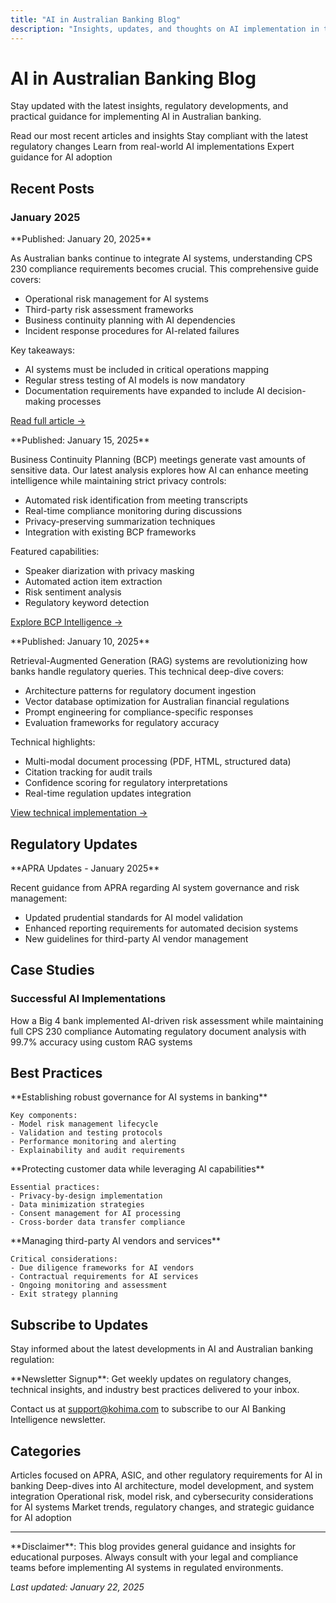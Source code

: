 ```yaml
---
title: "AI in Australian Banking Blog"
description: "Insights, updates, and thoughts on AI implementation in the Australian banking sector"
---
```


# AI in Australian Banking Blog

Stay updated with the latest insights, regulatory developments, and practical guidance for implementing AI in Australian banking.

<CardGroup cols={2}>
  <Card title="Latest Posts" icon="newspaper" href="#recent-posts">
    Read our most recent articles and insights
  </Card>
  <Card title="Regulatory Updates" icon="shield-check" href="#regulatory-updates">
    Stay compliant with the latest regulatory changes
  </Card>
  <Card title="Case Studies" icon="chart-line" href="#case-studies">
    Learn from real-world AI implementations
  </Card>
  <Card title="Best Practices" icon="lightbulb" href="#best-practices">
    Expert guidance for AI adoption
  </Card>
</CardGroup>

## Recent Posts

### January 2025

<Accordion title="🚀 CPS 230 Compliance: A Practical Guide for AI Systems">
**Published: January 20, 2025**

As Australian banks continue to integrate AI systems, understanding CPS 230 compliance requirements becomes crucial. This comprehensive guide covers:

- Operational risk management for AI systems
- Third-party risk assessment frameworks
- Business continuity planning with AI dependencies
- Incident response procedures for AI-related failures

Key takeaways:
- AI systems must be included in critical operations mapping
- Regular stress testing of AI models is now mandatory
- Documentation requirements have expanded to include AI decision-making processes

[Read full article →](/regulatory-analysis)
</Accordion>

<Accordion title="🔒 Meeting Intelligence: Privacy-First Approach to BCP">
**Published: January 15, 2025**

Business Continuity Planning (BCP) meetings generate vast amounts of sensitive data. Our latest analysis explores how AI can enhance meeting intelligence while maintaining strict privacy controls:

- Automated risk identification from meeting transcripts
- Real-time compliance monitoring during discussions
- Privacy-preserving summarization techniques
- Integration with existing BCP frameworks

Featured capabilities:
- Speaker diarization with privacy masking
- Automated action item extraction
- Risk sentiment analysis
- Regulatory keyword detection

[Explore BCP Intelligence →](/bcp-meeting-intelligence)
</Accordion>

<Accordion title="📊 Regulatory RAG: Building Context-Aware Compliance Systems">
**Published: January 10, 2025**

Retrieval-Augmented Generation (RAG) systems are revolutionizing how banks handle regulatory queries. This technical deep-dive covers:

- Architecture patterns for regulatory document ingestion
- Vector database optimization for Australian financial regulations
- Prompt engineering for compliance-specific responses
- Evaluation frameworks for regulatory accuracy

Technical highlights:
- Multi-modal document processing (PDF, HTML, structured data)
- Citation tracking for audit trails
- Confidence scoring for regulatory interpretations
- Real-time regulation updates integration

[View technical implementation →](https://huggingface.co/spaces/amrendra-fs/Law-assist)
</Accordion>

## Regulatory Updates

<Info>
**APRA Updates - January 2025**

Recent guidance from APRA regarding AI system governance and risk management:
- Updated prudential standards for AI model validation
- Enhanced reporting requirements for automated decision systems
- New guidelines for third-party AI vendor management
</Info>

## Case Studies

### Successful AI Implementations

<CardGroup cols={2}>
  <Card title="Major Bank's Risk Assessment AI" icon="chart-bar">
    How a Big 4 bank implemented AI-driven risk assessment while maintaining full CPS 230 compliance
  </Card>
  <Card title="Regional Bank's Document Processing" icon="file-text">
    Automating regulatory document analysis with 99.7% accuracy using custom RAG systems
  </Card>
</CardGroup>

## Best Practices

<AccordionGroup>
  <Accordion title="AI Model Governance Framework">
    **Establishing robust governance for AI systems in banking**
    
    Key components:
    - Model risk management lifecycle
    - Validation and testing protocols
    - Performance monitoring and alerting
    - Explainability and audit requirements
  </Accordion>
  
  <Accordion title="Data Privacy in AI Systems">
    **Protecting customer data while leveraging AI capabilities**
    
    Essential practices:
    - Privacy-by-design implementation
    - Data minimization strategies
    - Consent management for AI processing
    - Cross-border data transfer compliance
  </Accordion>
  
  <Accordion title="Vendor Risk Management for AI">
    **Managing third-party AI vendors and services**
    
    Critical considerations:
    - Due diligence frameworks for AI vendors
    - Contractual requirements for AI services
    - Ongoing monitoring and assessment
    - Exit strategy planning
  </Accordion>
</AccordionGroup>

## Subscribe to Updates

Stay informed about the latest developments in AI and Australian banking regulation:

<Note>
**Newsletter Signup**: Get weekly updates on regulatory changes, technical insights, and industry best practices delivered to your inbox.

Contact us at [support@kohima.com](mailto:support@kohima.com) to subscribe to our AI Banking Intelligence newsletter.
</Note>

## Categories

<Tabs>
  <Tab title="Regulatory Compliance">
    Articles focused on APRA, ASIC, and other regulatory requirements for AI in banking
  </Tab>
  <Tab title="Technical Implementation">
    Deep-dives into AI architecture, model development, and system integration
  </Tab>
  <Tab title="Risk Management">
    Operational risk, model risk, and cybersecurity considerations for AI systems
  </Tab>
  <Tab title="Industry Insights">
    Market trends, regulatory changes, and strategic guidance for AI adoption
  </Tab>
</Tabs>

---

<Warning>
**Disclaimer**: This blog provides general guidance and insights for educational purposes. Always consult with your legal and compliance teams before implementing AI systems in regulated environments.
</Warning>

*Last updated: January 22, 2025*